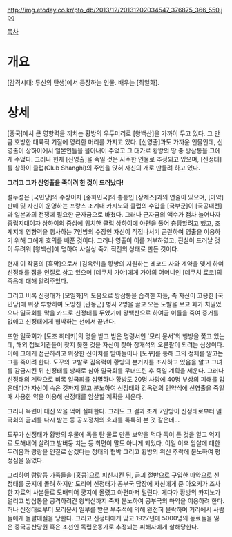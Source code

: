 http://img.etoday.co.kr/pto_db/2013/12/20131202034547_376875_366_550.jpg

[[목차]]
= 개요 =
[감격시대: 투신의 탄생]에서 등장하는 인물. 배우는 [최일화].

= 상세 =
[중국]에서 큰 영향력을 끼치는 황방의 우두머리로 [왕백산]을 가까이 두고 있다. 그 만큼 호방한 대륙적 기질에 영리한 머리를 가지고 있다. [신영출]과도 가까운 인물인데, 신영출이 상하이에서 일본인들을 몰아내어 주었고 그 대가로 황방의 땅 중 방삼통을 그에게 주었다. 그러나 현재 [신영출]을 죽일 것은 사주한 인물로 추정되고 있으며, [신정태]를 상하이 클럽(Club Shanghi)의 주인을 앉혀 자신의 개로 만들려 하고 있다.

'''그리고 그가 신영출을 죽이려 한 것이 드러났다!'''

설두성은 [국민당]의 수장이자 [중화민국]의 총통인 [장제스]과의 연줄이 있으며, [마약] 판매 및 자신이 운영하는 프랑스 조계내 카지노와 클럽의 수입을 [국부군]이 [국공내전]과 일본과의 전쟁에 필요한 군자금으로 바쳤다. 그러나 군자금의 액수가 점차 늘어나자 중립지대이자 상하이의 중심에 위치한 클럽 상하이에 아편을 풀어 충당할려고 했고, 조계지에 영향력을 행사하는 7인방의 수장인 자신이 직접나서기 곤란하여 영출을 이용하기 위해 그에게 호의를 배푼 것이다. 그러나 영출이 이를 거부하였고, 진실이 드러날 것이 두려워 [왕백산]에 명하여 사실상 죽기 직전의 상태로 만든 것이다.

현재 이 작품의 [흑막]으로서 [김옥련]을 황방의 지원하는 레코드 사와 계약을 맺게 하여 신정태를 잡을 인질로 삼고 있으며 [데쿠치 가야]에게 가야의 어머니인 [데쿠치 료코]의 죽음에 대해 알려주었다.
 
그리고 비록 신정태가 [모일화]의 도움으로 방삼통을 습격한 자들, 즉 자신이 고용한 [국민당]에 위장 투항하여 도망친 [관동군] 병사 2명을 끌고 오는  도발을 보고 화가 치밀었으나 일국회를 막을 카드로 신정태를 두었기에 왕백산으로 하여금 이들을 죽여 증거를 없애고 신정태에게 협박하는 선에서 끝낸다.

또한 일국회가 [도조 히데키]의 명을 받고 받은 명령서인 '모리 문서'의 행방을 쫓고 있는데, 해외 첩보기관들이 찾지 못한 것을 자신이 찾아 장개석의 오른팔이 되려는 심상이다. 이에 그에게 접근하려고 위장한 신이치를 받아들이나 [도꾸]를 통해 그의 정체를 알고는 그를 죽이려 한다. 도꾸의 고발로 김옥력이 황방의 본거지를 조사하고 있음을 알고 그녀를 감금시킨 뒤 신정태를 방패로 삼아 일국회를 무너뜨린 후 죽일 계획을 세운다. 그러나 신정태의 계략으로 비록 일국회를 섬멸하나 황방도 20명 사망에 40명 부상의 피해를 입은데다가 자신이 속은 것까지 알고 분노하여 신정태와 김옥련의 언약식에 신영출을 죽일 때 사용한 약을 이용해 신정태를 암살할 계획을 세운다. 

그러나 옥련이 대신 약을 먹어 실패한다. 그래도 그 결과 조계 7인방이 신정태로부터 일국회의 금괴를 다시 받는 등 공포정치의 효과를 톡톡히 본 것 같은데...

도꾸가 신정태가 황방의 우물에 독을 탄 물로 만든 보약을 먹다 독이 든 것을 알고 억지로 토해내어 살려고 발버둥 치는 등 최면이 말도 아니게 되었다. 이일 이후 암살에 대한 두려움과 랑랑을 인질로 삼겠다는 정태의 협박 그리고 황방의 위신 추락에 분노하여 평정심을 잃었다.

그리하여 랑랑등 가족들을 [홍콩]으로 피신시킨 뒤, 금괴 절반으로 구입한 마약으로 신정태를 궁지에 몰려 하지만 도리어 신정태가 공부국 담장에 자신에게 준 아오키가 조사한 자료의 사본들로 도배되어 궁지에 몰렸고 아편마저 털린다. 게다가 황방의 카지노가 털리고 방삼통을 공격하려간 왕백산까지 죽자 분노하여 공부국의 마약을 이용하려 한다. 허나 신정태로부터 모리문서 일부를 받은 부주석에 의해 완전히 몰락하며 거리에서 사람들에게 돌팔매질을 당한다. 그리고 신정태에게 맞고 1927년에 5000명의 동료들을 잃은 중국공산당원 혹은 조선인 독립운동가로 추정되는 피해자에게 살해당한다.

